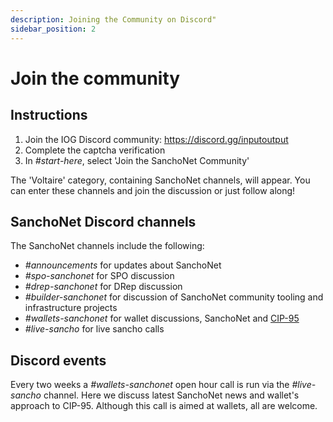 ```yaml
---
description: Joining the Community on Discord"
sidebar_position: 2
---
```


# Join the community

## Instructions

1. Join the IOG Discord community: https://discord.gg/inputoutput
2. Complete the captcha verification
3. In *#start-here*, select 'Join the SanchoNet Community'

The 'Voltaire' category, containing SanchoNet channels, will appear. You can enter these channels and join the discussion or just follow along!

## SanchoNet Discord channels

The SanchoNet channels include the following:

- *#announcements* for updates about SanchoNet
- *#spo-sanchonet* for SPO discussion
- *#drep-sanchonet* for DRep discussion
- *#builder-sanchonet* for discussion of SanchoNet community tooling and infrastructure projects
- *#wallets-sanchonet* for wallet discussions, SanchoNet and [CIP-95](https://github.com/cardano-foundation/CIPs/blob/master/CIP-0095/README.md)
- *#live-sancho* for live sancho calls

## Discord events

Every two weeks a *#wallets-sanchonet* open hour call is run via the *#live-sancho* channel. Here we discuss latest SanchoNet news and wallet's approach to CIP-95. Although this call is aimed at wallets, all are welcome.
